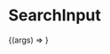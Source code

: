

<Meta title="Molecules | SearchInput" component={SearchInput} />

# SearchInput

<Preview>
  <Story
    name="Basic"
    args={{
      color: 'black',
      background: 'gray-200',
      hoverColor: 'blue-500',
    }}
  >
    {(args) => <SearchInput {...args} />}
  </Story>
</Preview>

<Props story="Basic" />
